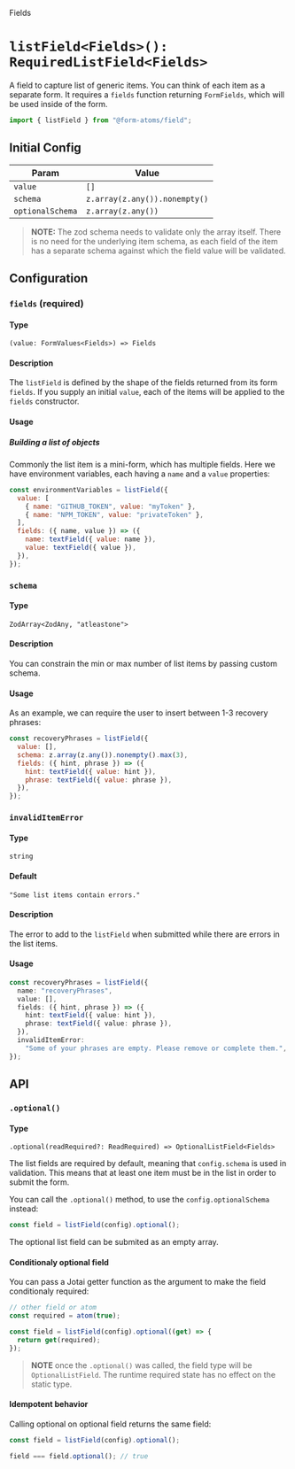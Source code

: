 
<Meta title="fields/listField" of={listFieldStories} />

<hgroup>

<p class="category">Fields</p>

# `listField<Fields>(): RequiredListField<Fields>`

A field to capture list of generic items. You can think of each item as a separate form. It requires a `fields` function returning `FormFields`, which will be used inside of the form.

</hgroup>

```ts
import { listField } from "@form-atoms/field";
```

## Initial Config

| Param            | Value                         |
| ---------------- | ----------------------------- |
| `value`          | `[]`                          |
| `schema`         | `z.array(z.any()).nonempty()` |
| `optionalSchema` | `z.array(z.any())`            |

> **NOTE:** The zod schema needs to validate only the array itself.
> There is no need for the underlying item schema, as each field of the item has a separate schema against which the field value will be validated.

## Configuration

### `fields` (required)

#### Type

`(value: FormValues<Fields>) => Fields`

#### Description

The `listField` is defined by the shape of the fields returned from its form `fields`. If you supply an initial `value`, each of the items will be applied to the `fields` constructor.

#### Usage

##### Building a list of objects

Commonly the list item is a mini-form, which has multiple fields. Here we have environment variables, each having a `name` and a `value` properties:

```js
const environmentVariables = listField({
  value: [
    { name: "GITHUB_TOKEN", value: "myToken" },
    { name: "NPM_TOKEN", value: "privateToken" },
  ],
  fields: ({ name, value }) => ({
    name: textField({ value: name }),
    value: textField({ value }),
  }),
});
```

### `schema`

#### Type

`ZodArray<ZodAny, "atleastone">`

#### Description

You can constrain the min or max number of list items by passing custom schema.

#### Usage

As an example, we can require the user to insert between 1-3 recovery phrases:

```js
const recoveryPhrases = listField({
  value: [],
  schema: z.array(z.any()).nonempty().max(3),
  fields: ({ hint, phrase }) => ({
    hint: textField({ value: hint }),
    phrase: textField({ value: phrase }),
  }),
});
```

### `invalidItemError`

#### Type

`string`

#### Default

`"Some list items contain errors."`

#### Description

The error to add to the `listField` when submitted while there are errors in the list items.

#### Usage

```ts
const recoveryPhrases = listField({
  name: "recoveryPhrases",
  value: [],
  fields: ({ hint, phrase }) => ({
    hint: textField({ value: hint }),
    phrase: textField({ value: phrase }),
  }),
  invalidItemError:
    "Some of your phrases are empty. Please remove or complete them.",
});
```

## API

### `.optional()`

#### Type

`.optional(readRequired?: ReadRequired) => OptionalListField<Fields>`

The list fields are required by default, meaning that `config.schema` is used in validation.
This means that at least one item must be in the list in order to submit the form.

You can call the `.optional()` method, to use the `config.optionalSchema` instead:

```js
const field = listField(config).optional();
```

The optional list field can be submited as an empty array.

#### Conditionaly optional field

You can pass a Jotai getter function as the argument to make the field conditionaly required:

```js
// other field or atom
const required = atom(true);

const field = listField(config).optional((get) => {
  return get(required);
});
```

> **NOTE** once the `.optional()` was called, the field type will be `OptionalListField`. The runtime required state has no effect on the static type.

#### Idempotent behavior

Calling optional on optional field returns the same field:

```js
const field = listField(config).optional();

field === field.optional(); // true
```

<Stories />
